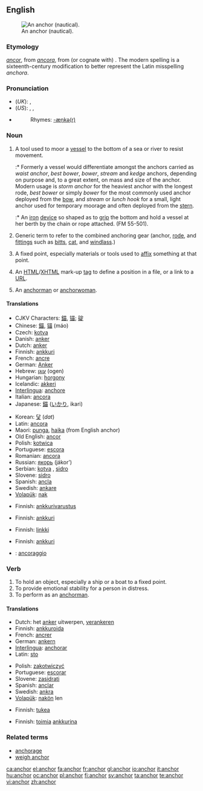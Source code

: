 ==English==
{{wikipedia|dab=anchor}}
[[Image:Kotwica SS Poznań.JPG|thumb|right|An anchor  (nautical).]]

===Etymology===
{{OE.}} ''[[ancor]]'', from {{L.}} ''[[ancora]]'', from (or cognate with) {{AGr.}} '''{{polytonic|[[ἄγκῡρα]]}}'''.  The modern spelling is a sixteenth-century modification to better represent the Latin misspelling ''anchora''.

===Pronunciation===
* (''UK''): {{IPA|/ˈæŋkə/}}, {{SAMPA|/"{Nk3`/}}
* (''US''): {{enPR|ăngʹkər}}, {{IPA|/ˈæŋkɚ/}}, {{SAMPA|/"{Nk@`/}}
* {{audio|en-us-anchor.ogg|Audio (US)}}
*: Rhymes: [[Rhymes:English:-æŋkə(r)|-æŋkə(r)]]

===Noun===
{{en-noun}}

# {{nautical}} A tool used to moor a [[vessel]] to the bottom of a sea or river to resist movement.
#:* Formerly a vessel would differentiate amongst the anchors carried as ''waist anchor'', ''best bower'', ''bower'', ''stream'' and ''kedge'' anchors, depending on purpose and, to a great extent, on mass and size of the anchor. Modern usage is ''storm anchor'' for the heaviest anchor with the longest rode, ''best bower'' or simply ''bower'' for the most commonly used anchor deployed from the [[bow]], and ''stream'' or ''lunch hook'' for a small, light anchor used for temporary moorage and often deployed from the [[stern]].
#:* {{nautical}} An [[iron]] [[device]] so shaped as to [[grip]] the bottom and hold a vessel at her berth by the chain or rope attached. (FM 55-501).
# {{nautical}} Generic term to refer to the combined anchoring gear (anchor, [[rode]], and [[fittings]] such as [[bitts]], [[cat]], and [[windlass]].)
# A fixed point, especially materials or tools used to [[affix]] something at that point.
# {{internet}} An [[HTML]]/[[XHTML]] mark-up [[tag]] to define a position in a file, or a link to a [[URL]].
# {{italbrac|television}} An [[anchorman]] or [[anchorwoman]].

====Translations====
{{trans-top|tool to hook a vessel into sea bottom}}
* CJKV Characters: [[錨]], [[锚]]; [[碇]]
* Chinese: [[錨]], [[锚]] (máo)
* Czech: [[kotva]] {{f}}
* Danish: [[anker]]
* Dutch: [[anker]] {{n}}
* Finnish: [[ankkuri]]
* French: [[ancre]] {{f}}
* German: [[Anker]] {{m}}
* Hebrew: [[עוגן]] (ogen) {{m}}
* Hungarian: [[horgony]]
* Icelandic: [[akkeri]] {{n}}
* [[Interlingua]]: [[anchore]]
* Italian: [[ancora]] {{f}}
* Japanese: [[錨]] ([[いかり]], ikari)
{{trans-mid}}
* Korean: [[닻]] (''dat'')
* Latin: [[ancora]] {{f}}
* Maori: [[punga]], [[haika]] (from English anchor)
* Old English: [[ancor]] {{m}}
* Polish: [[kotwica]] {{f}}
* Portuguese: [[escora]] {{f}}
* Romanian: [[ancora]] {{f}}
* Russian: [[якорь]] (jákor’) {{m}}
* Serbian: [[kotva]] {{f}}, [[sidro]] {{n}}
* Slovene: [[sidro]] {{n}}
* Spanish: [[ancla]] {{f}}
* Swedish: [[ankare]]
* [[Volapük]]: [[nak]]
{{trans-bottom}}

{{trans-top|anchoring gear as a whole}}
* Finnish: [[ankkurivarustus]]
{{trans-mid}}
{{trans-bottom}}

{{trans-top|tools to affix something at a fixed point}}
* Finnish: [[ankkuri]]
{{trans-mid}}
{{trans-bottom}}

{{trans-top|HTML tag or link}}
* Finnish: [[linkki]]
{{trans-mid}}
{{trans-bottom}}

{{trans-top|TV anchorman}}
* Finnish: [[ankkuri]]
{{trans-mid}}
{{trans-bottom}}

{{checktrans-top}}
* {{ttbc|Italian}}: [[ancoraggio]] {{m}}
{{trans-bottom}}

===Verb===
{{en-verb}}

# To hold an object, especially a ship or a boat to a fixed point.
# To provide emotional stability for a person in distress.
# To perform as an [[anchorman]].

====Translations====
{{trans-top|to hold an object to a fixed point}}
* Dutch: het [[anker]] uitwerpen, [[verankeren]]
* Finnish: [[ankkuroida]]
* French: [[ancrer]]
* German: [[ankern]]
* [[Interlingua]]: [[anchorar]]
* Latin: [[sto#Latin|sto]]
{{trans-mid}}
* Polish: [[zakotwiczyć]]
* Portuguese: [[escorar]]
* Slovene: [[zasidrati]]
* Spanish: [[anclar]]
* Swedish: [[ankra]]
* [[Volapük]]: [[nakön]] len
{{trans-bottom}}

{{trans-top|to provide emotional stability}}
* Finnish: [[tukea]]
{{trans-mid}}
{{trans-bottom}}

{{trans-top|to perform as a TV anchorman}}
* Finnish: [[toimia]] [[ankkuri|ankkurina]]
{{trans-mid}}
{{trans-bottom}}

===Related terms===
* [[anchorage]]
* [[weigh anchor]]

[[ca:anchor]]
[[el:anchor]]
[[fa:anchor]]
[[fr:anchor]]
[[gl:anchor]]
[[io:anchor]]
[[it:anchor]]
[[hu:anchor]]
[[oc:anchor]]
[[pl:anchor]]
[[fi:anchor]]
[[sv:anchor]]
[[ta:anchor]]
[[te:anchor]]
[[vi:anchor]]
[[zh:anchor]]